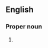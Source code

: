 ==English==

===Proper noun===
{{en-proper-noun|sg=[[northern|Northern]] [[lights|Lights]]}}

#{{alternative spelling of|northern lights}}